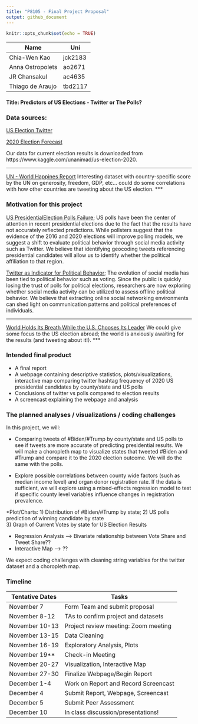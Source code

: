 ```yaml
---
title: "P8105 - Final Project Proposal"
output: github_document
---
```


```r
knitr::opts_chunk$set(echo = TRUE)
```

|Name              | Uni       |
|------------------|-----------|
|Chia-Wen Kao      | jck2183   |
|Anna Ostropolets  | ao2671    |
|JR Chansakul      | ac4635    |
|Thiago de Araujo  | tbd2117   |

#### Title: Predictors of US Elections - Twitter or The Polls?

### Data sources: 

[US Election Twitter ](https://www.kaggle.com/manchunhui/us-election-2020-tweets)

[2020 Election Forecast](https://github.com/fivethirtyeight/data/tree/master/election-forecasts-2020)

Our data for current election results is downloaded from https://www.kaggle.com/unanimad/us-election-2020.

***
[UN - World Happines Report](https://www.kaggle.com/unsdsn/world-happiness?select=2019.csv)
Interesting dataset with country-specific score by the UN on generosity, freedom, GDP, etc... could do some correlations with how other countries are tweeting about the US election.
***

### Motivation for this project

[US PresidentialElection Polls Failure](https://news.northeastern.edu/2020/11/04/the-polls-were-still-way-off-in-the-2020-election-even-after-accounting-for-2016s-errors/); US polls have been the center of attention in recent presidential elections due to the fact that the results have not accurately reflected predictions. While pollsters suggest that the evidence of the 2016 and 2020 elections will improve polling models, we suggest a shift to evaluate political behavior through social media activity such as Twitter. We believe that identifying geocoding tweets referencing presidential candidates will allow us to identify whether the political affiliation to that region.  

[Twitter as Indicator for Political Behavior](https://journals.plos.org/plosone/article?id=10.1371/journal.pone.0079449); The evolution of social media has been tied to political behavior such as voting. Since the public is quickly losing the trust of polls for political elections, researchers are now exploring whether social media activity can be utilized to assess offline political behavior. We believe that extracting online social networking environments can shed light on communication patterns and political preferences of individuals. 

***
[World Holds Its Breath While the U.S. Chooses Its Leader](https://www.nytimes.com/2020/10/31/world/middleeast/world-us-election-response.html)
We could give some focus to the US election abroad; the world is anxiously awaiting for the results (and tweeting about it!).
***

### Intended final product

*  A final report
*  A webpage containing descriptive statistics, plots/visualizations, interactive map comparing twitter hashtag frequency of 2020 US presidential candidates by county/state and US polls 
*  Conclusions of twitter vs polls compared to election results 
*  A screencast explaining the webpage and analysis

### The planned analyses / visualizations / coding challenges

In this project, we will:

* Comparing tweets of #Biden/#Trump by county/state and US polls to see if tweets are more accurate of predicting presidential results. We will make a choropleth map to visualize states that tweeted #Biden and #Trump and compare it to the 2020 election outcome. We will do the same with the polls. 

* Explore possible correlations between county wide factors (such as median income level) and organ donor registration rate. If the data is sufficient, we will explore using a mixed-effects regression model to test if specific county level variables influence changes in registration prevalence.

*Plot/Charts: 
1) Distribution of #Biden/#Trump by state; 
2) US polls prediction of winning candidate by state  
3) Graph of Current Votes by state for US Election Results 

* Regression Analysis --> Bivariate relationship between Vote Share and Tweet Share?? 
* Interactive Map     --> ??

We expect coding challenges with cleaning string variables for the twitter dataset and a choropleth map.

### Timeline

|Tentative Dates   | Tasks                                   |
|------------------|-----------------------------------------|
|November 7        | Form Team and submit proposal           |
|November 8-12     | TAs to confirm project and datasets     |
|November 10-13    | Project review meeting: Zoom meeting    |
|November 13-15    | Data Cleaning                           |
|November 16-19    | Exploratory Analysis, Plots             |
|November 19**     | Check-in Meeting                        |
|November 20-27    | Visualization,  Interactive Map         |
|November 27-30    | Finalize Webpage/Begin Report           |
|December 1-4      | Work on Report and Record Screencast    |
|December 4        | Submit Report, Webpage, Screencast      |
|December 5        | Submit Peer Assessment                  |
|December 10       | In class discussion/presentations!      |
